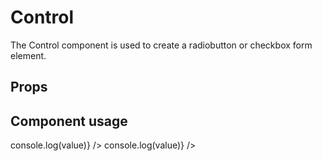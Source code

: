 
<Meta title="Components/Control" component={Control} />

# Control

The Control component is used to create a radiobutton or checkbox form element.

## Props

<Props of={Control} />

## Component usage

<Canvas>
	<Story name="RadioButton">
		<Control
			type="radio"
			name="radio"
			label="Een voorbeeld radiobutton"
			value="1"
			id="uniek-radio"
			onChange={(value) => console.log(value)}
		/>
	</Story>
</Canvas>

<Canvas>
	<Story name="CheckBox">
		<Control
			type="checkbox"
			name="checkbox"
			label="Een voorbeeld checkbox"
			value="1"
			id="uniek-checkbox"
			onChange={(value) => console.log(value)}
		/>
	</Story>
</Canvas>
